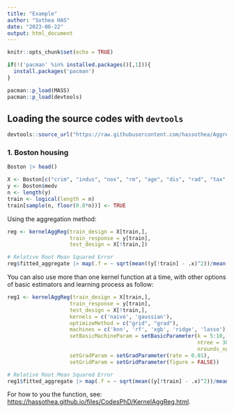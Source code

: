 ---
title: "Example"
author: "Sothea HAS"
date: "2023-06-22"
output: html_document
---

```{r setup, include=FALSE}
knitr::opts_chunk$set(echo = TRUE)
```


```{r}

if(!('pacman' %in% installed.packages()[,1])){
  install.packages('pacman')
}

pacman::p_load(MASS)
pacman::p_load(devtools)
```

## Loading the source codes with `devtools`

```{r}
devtools::source_url("https://raw.githubusercontent.com/hassothea/AggregationMethods/main/KernelAggReg.R")
```


### 1. Boston housing

```{r}
Boston |> head()

X <- Boston[c("crim", "indus", "nox", "rm", "age", "dis", "rad", "tax", "ptratio", "black", "lstat")]
y <- Boston$medv
n <- length(y)
train <- logical(length = n)
train[sample(n, floor(0.8*n))] <- TRUE
```

Using the aggregation method:

```{r}
reg <- kernelAggReg(train_design = X[train,],
                    train_response = y[train],
                    test_design = X[!train,])
```


```{r}
# Relative Root Mean Squared Error
reg$fitted_aggregate |> map(.f = ~ sqrt(mean((y[!train] - .x)^2))/mean(y[!train]))
```

You can also use more than one kernel function at a time, with other options of basic estimators and learning process as follow:


```{r}
reg1 <- kernelAggReg(train_design = X[train,],
                    train_response = y[train],
                    test_design = X[!train,],
                    kernels = c('naive', 'gaussian'),
                    optimizeMethod = c("grid", "grad"),
                    machines = c('knn', 'rf', 'xgb', 'ridge', 'lasso'),
                    setBasicMachineParam = setBasicParameter(k = 5:10,
                                                             ntree = 300,
                                                             nrounds_xgb = c(300, 500)),
                    setGradParam = setGradParameter(rate = 0.01),
                    setGridParam = setGridParameter(figure = FALSE))
```


```{r}
# Relative Root Mean Squared Error
reg1$fitted_aggregate |> map(.f = ~ sqrt(mean((y[!train] - .x)^2))/mean(y[!train]))
```


For how to you the function, see: [https://hassothea.github.io/files/CodesPhD/KernelAggReg.html](https://hassothea.github.io/files/CodesPhD/KernelAggReg.html).
